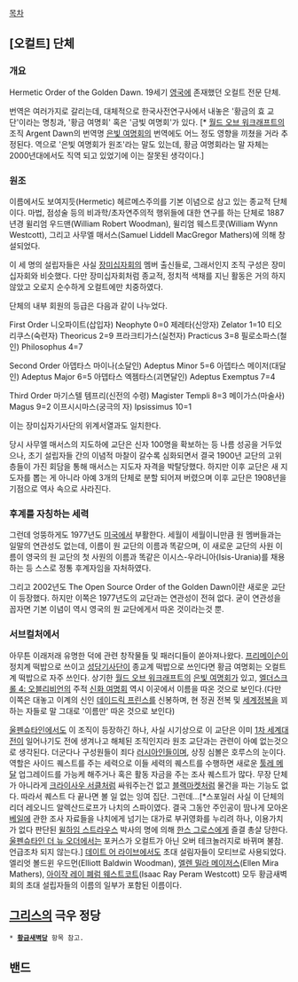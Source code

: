 [[목차]]

== [오컬트] 단체 ==
=== 개요 ===
Hermetic Order of the Golden Dawn. 19세기 [[영국]]에 존재했던 오컬트 전문 단체. 

번역은 여러가지로 갈리는데, 대체적으로 한국사전연구사에서 내놓은 '황금의 효 교단'이라는 명칭과, '황금 여명회' 혹은 '금빛 여명회'가 있다. [* [[월드 오브 워크래프트]]의 조직 Argent Dawn의 번역명 [[은빛 여명회]]의 번역에도 어느 정도 영향을 끼쳤을 거라 추정된다. 역으로 '은빛 여명회가 원조'라는 말도 있는데, 황금 여명회라는 말 자체는 2000년대에서도 직역 되고 있었기에 이는 잘못된 생각이다.]

=== 원조 ===
이름에서도 보여지듯(Hermetic) 헤르메스주의를 기본 이념으로 삼고 있는 종교적 단체이다. 마법, 점성술 등의 비과학/초자연주의적 행위들에 대한 연구를 하는 단체로 1887년경 윌리엄 우드맨(William Robert Woodman), 윌리엄 웨스트콧(William Wynn Westcott), 그리고 사무엘 매서스(Samuel Liddell MacGregor Mathers)에 의해 창설되었다.

이 세 명의 설립자들은 사실 [[장미십자회]]의 멤버 출신들로, 그래서인지 조직 구성은 장미십자회와 비슷했다. 다만 장미십자회처럼 종교적, 정치적 색채를 지닌 활동은 거의 하지 않았고 오로지 순수하게 오컬트에만 치중하였다.

단체의 내부 회원의 등급은 다음과 같이 나누었다.

First Order
니오파이트(삽입자) Neophyte 0=0 
제레타(신앙자) Zelator 1=10 
티오리쿠스(숙련자) Theoricus 2=9 
프라크티가스(실천자) Practicus 3=8 
필로소파스(철인) Philosophus 4=7 

Second Order 
아뎁타스 마이나(소달인) Adeptus Minor 5=6 
아뎁타스 메이저(대달인) Adeptus Major 6=5 
아뎁타스 엑젬타스(괴면달인)  Adeptus Exemptus 7=4 

Third Order
마기스텔 템프리(신전의 수령) Magister Templi 8=3 
메이가스(마술사) Magus 9=2 
이프시시마스(궁극의 자) Ipsissimus 10=1 

이는 장미십자기사단의 위계서열과도 일치한다. 

당시 사무엘 매서스의 지도하에 교단은 신자 100명을 확보하는 등 나름 성공을 거두었으나, 초기 설립자들 간의 이념적 마찰이 갈수록 심화되면서 결국 1900년 교단의 고위층들이 가진 회담을 통해 매서스는 지도자 자격을 박탈당했다. 하지만 이후 교단은 새 지도자를 뽑는 게 아니라 아예 3개의 단체로 분할 되어져 버렸으며 이후 교단은 1908년을 기점으로 역사 속으로 사라진다.

=== 후계를 자칭하는 세력 ===

그런데 엉뚱하게도 1977년도 [[미국]]에서 부활한다. 세월이 세월이니만큼 원 멤버들과는 일말의 연관성도 없는데, 이름이 원 교단의 이름과 똑같으며, 이 새로운 교단의 사원 이름이 영국의 원 교단의 첫 사원의 이름과 똑같은 이시스-우라니아(Isis-Urania)를 채용하는 등 스스로 정통 후계자임을 자처하였다.

그리고 2002년도 The Open Source Order of the Golden Dawn이란 새로운 교단이 등장했다. 하지만 이쪽은 1977년도의 교단과는 연관성이 전혀 없다. 굳이 연관성을 꼽자면 기본 이념이 역시 영국의 원 교단에게서 따온 것이라는것 뿐.

=== 서브컬처에서 ===

아무튼 이래저래 유명한 덕에 관련 창작물들 및 패러디들이 쏟아져나왔다. [[프리메이슨]]이 정치계 떡밥으로 쓰이고 [[성당기사단]]이 종교계 떡밥으로 쓰인다면 황금 여명회는 오컬트계 떡밥으로 자주 쓰인다. 상기한 [[월드 오브 워크래프트]]의 [[은빛 여명회]]가 있고, [[엘더스크롤 4: 오블리비언]]의 주적 [[신화 여명회]] 역시 이곳에서 이름을 따온 것으로 보인다.(다만 이쪽은 대놓고 이계의 신인 [[데이드릭 프린스]]를 신봉하며, 현 정권 전복 및 [[세계정복]]을 꾀하는 자들로 말 그대로 '이름만' 따온 것으로 보인다)

[[울펜슈타인]]에서도 이 조직이 등장하긴 하나, 사실 시기상으로 이 교단은 이미 [[1차 세계대전]]이 일어나기도 전에 생겨나고 해체된 조직인지라 원조 교단과는 관련이 아예 없는것으로 생각된다. 더군다나 구성원들이 죄다 [[러시아]]인들이며, 상징 심볼은 호루스의 눈이다. 역할은 사이드 퀘스트를 주는 세력으로 이들 세력의 퀘스트를 수행하면 새로운 [[툴레 메달]] 업그레이드를 가능케 해주거나 혹은 활동 자금을 주는 조사 퀘스트가 많다. 무장 단체가 아니라게 [[크라이사우 서클]]처럼 싸워주는건 없고 [[블랙마켓]]처럼 물건을 파는 기능도 없다. 따라서 퀘스트 다 끝나면 볼 일 없는 잉여 집단. 그런데...[*스포일러 사실 이 단체의 리더 레오니드 알렉산드로프가 나치의 스파이였다. 결국 그동안 주인공이 땀나게 모아온 [[베일]]에 관한 조사 자료들을 나치에게 넘기는 대가로 부귀영화를 누리려 하나, 이용가치가 없다 판단된 [[윌하임 스트라우스]] 박사의 명에 의해 [[한스 그로스]]에게 즐결 총살 당한다. [[울펜슈타인 더 뉴 오더]]에서는 포커스가 오컬트가 아닌 오버 테크놀러지로 바뀌며 불참. 언급조차 되지 않는다.]
[[데이트 어 라이브]]에서도 초대 설림자들이 모티브로 사용되었다.
엘리엇 볼드윈 우드먼(Elliott Baldwin Woodman), [[엘렌 밀라 메이저스]](Ellen Mira Mathers), [[아이작 레이 폐럼 웨스트코트]](Isaac Ray Peram Westcott) 모두 황금새벽회의 초대 설립자들의 이름의 일부가 포함된 이름이다.
== [[그리스]]의 극우 정당 ==
 * '''[[황금새벽당]]''' 항목 참고.
== 밴드 ==
